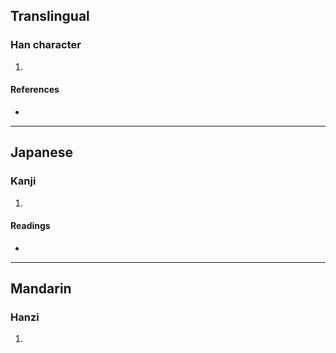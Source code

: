 {{character info/new}}
==Translingual==

===Han character===
{{Han char|rn=9|rad=人|as=15|sn=17|four=|canj=OITC|ids=⿰亻廣}}

# {{defn|Han|sort=人15}}

====References====
* {{Han ref|kx=0120.200|dkj=01253|dj=0254.180|hdz=10235.110|uh=5123|ud=20771}}

----

==Japanese==

===Kanji===
{{ja-kanji|grade=|rs=人15}}

# {{defn|lang=ja|sort=人15}}

====Readings====
* {{ja-readings|on=[[こう]] (kō)|kun=}}

----

==Mandarin==

===Hanzi===
{{cmn-hanzi|pin=[[kuàng]] ([[kuang4]])|wg=k'uang<sup>4</sup>}}

# {{defn|lang=cmn|sort=人15}}